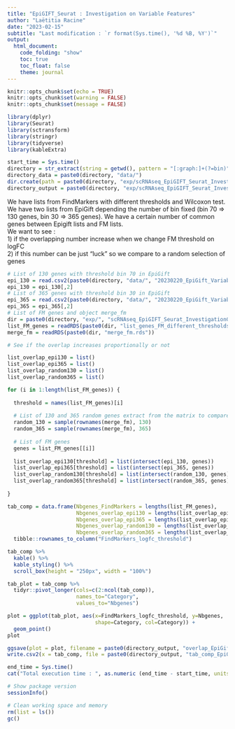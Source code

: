 ```yaml
---
title: "EpiGIFT_Seurat : Investigation on Variable Features"
author: "Laëtitia Racine"
date: "2023-02-15"
subtitle: "Last modification : `r format(Sys.time(), '%d %B, %Y')`"
output:
  html_document:
    code_folding: "show"
    toc: true
    toc_float: false
    theme: journal
---
```

    
```r

knitr::opts_chunk$set(echo = TRUE)
knitr::opts_chunk$set(warning = FALSE)
knitr::opts_chunk$set(message = FALSE)

```

```r

library(dplyr)
library(Seurat)
library(sctransform)
library(stringr)
library(tidyverse)
library(kableExtra)

```

```r

start_time = Sys.time()
directory = str_extract(string = getwd(), pattern = "[:graph:]+(?=bin)")
directory_data = paste0(directory, "data/")
dir.create(path = paste0(directory, "exp/scRNAseq_EpiGIFT_Seurat_InvestigationGenesSeurat/"))
directory_output = paste0(directory, "exp/scRNAseq_EpiGIFT_Seurat_InvestigationGenesSeurat/")

```


We have lists from FindMarkers with different thresholds and Wilcoxon test.    
We have two lists from EpiGift depending the number of bin fixed (bin 70 => 130 genes, bin 30 => 365 genes).
We have a certain number of common genes between Epigift lists and FM lists.  
We want to see :  
1) if the overlapping number increase when we change FM threshold on logFC  
2) if this number can be just "luck" so we compare to a random selection of genes  

```r

# List of 130 genes with threshold bin 70 in EpiGift
epi_130 = read.csv2(paste0(directory, "data/", "20230220_EpiGift_Variable130Genes.csv"), sep = ",")
epi_130 = epi_130[,2]
# List of 365 genes with threshold bin 30 in EpiGift
epi_365 = read.csv2(paste0(directory, "data/", "20230220_EpiGift_Variable365Genes.csv"), sep = ",")
epi_365 = epi_365[,2]
# List of FM genes and object merge_fm
dir = paste0(directory, "exp/", "scRNAseq_EpiGIFT_Seurat_InvestigationGenesSeurat/")
list_FM_genes = readRDS(paste0(dir, "list_genes_FM_different_thresholds.rds"))
merge_fm = readRDS(paste0(dir, "merge_fm.rds"))

```
  
```r

# See if the overlap increases proportionally or not

list_overlap_epi130 = list()
list_overlap_epi365 = list()
list_overlap_random130 = list()
list_overlap_random365 = list()

for (i in 1:length(list_FM_genes)) {
  
  threshold = names(list_FM_genes)[i]
  
  # List of 130 and 365 random genes extract from the matrix to compare
  random_130 = sample(rownames(merge_fm), 130)
  random_365 = sample(rownames(merge_fm), 365)
  
  # List of FM genes
  genes = list_FM_genes[[i]]
  
  list_overlap_epi130[threshold] = list(intersect(epi_130, genes))
  list_overlap_epi365[threshold] = list(intersect(epi_365, genes))
  list_overlap_random130[threshold] = list(intersect(random_130, genes))
  list_overlap_random365[threshold] = list(intersect(random_365, genes))
  
}

tab_comp = data.frame(Nbgenes_FindMarkers = lengths(list_FM_genes),
                      Nbgenes_overlap_epi130 = lengths(list_overlap_epi130),
                      Nbgenes_overlap_epi365 = lengths(list_overlap_epi365),
                      Nbgenes_overlap_random130 = lengths(list_overlap_random130),
                      Nbgenes_overlap_random365 = lengths(list_overlap_random365)) %>%
  tibble::rownames_to_column("FindMarkers_logfc_threshold")

tab_comp %>%
  kable() %>%
  kable_styling() %>%
  scroll_box(height = "250px", width = "100%")

tab_plot = tab_comp %>% 
  tidyr::pivot_longer(cols=c(2:ncol(tab_comp)),
                      names_to="Category",
                      values_to="Nbgenes")

plot = ggplot(tab_plot, aes(x=FindMarkers_logfc_threshold, y=Nbgenes, 
                            shape=Category, col=Category)) +
  geom_point()
plot

ggsave(plot = plot, filename = paste0(directory_output, "overlap_EpiGiftgenes_FindMarkersgenes.svg")) 
write.csv2(x = tab_comp, file = paste0(directory_output, "tab_comp_EpiGift_FindMarkers.csv"))

```


```r

end_time = Sys.time()
cat("Total execution time : ", as.numeric (end_time - start_time, units = "mins"), "minutes")

# Show package version
sessionInfo()

```

```r

# Clean working space and memory 
rm(list = ls())
gc()

```
